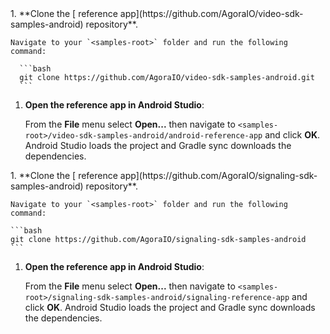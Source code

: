 <PlatformWrapper platform="android">

<ProductWrapper notAllowed="signaling">
1. **Clone the [<Vpd  k="SDK" /> reference app](https://github.com/AgoraIO/video-sdk-samples-android) repository**.

    Navigate to your `<samples-root>` folder and run the following command:
      
      ```bash
      git clone https://github.com/AgoraIO/video-sdk-samples-android.git
      ```
      
1. **Open the reference app in Android Studio**:

    From the **File** menu select **Open...** then navigate to `<samples-root>/video-sdk-samples-android/android-reference-app` and click **OK**. Android Studio loads the project and Gradle sync downloads the dependencies.
</ProductWrapper>

<ProductWrapper product="signaling">
1. **Clone the [<Vpd  k="SDK" /> reference app](https://github.com/AgoraIO/signaling-sdk-samples-android) repository**.

    Navigate to your `<samples-root>` folder and run the following command:

    ```bash
    git clone https://github.com/AgoraIO/signaling-sdk-samples-android
    ```

1. **Open the reference app in Android Studio**:

    From the **File** menu select **Open...** then navigate to `<samples-root>/signaling-sdk-samples-android/signaling-reference-app` and click **OK**. Android Studio loads the project and Gradle sync downloads the dependencies.

</ProductWrapper>

</PlatformWrapper>
